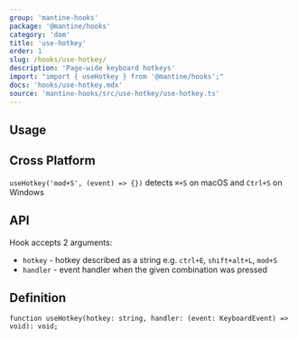 ```yaml
---
group: 'mantine-hooks'
package: '@mantine/hooks'
category: 'dom'
title: 'use-hotkey'
order: 1
slug: /hooks/use-hotkey/
description: 'Page-wide keyboard hotkeys'
import: "import { useHotkey } from '@mantine/hooks';"
docs: 'hooks/use-hotkey.mdx'
source: 'mantine-hooks/src/use-hotkey/use-hotkey.ts'
---
```



## Usage

<UseHotkeyDemo hotkey="mod+S" />

## Cross Platform

`useHotkey('mod+S', (event) => {})` detects `⌘+S` on macOS and `Ctrl+S` on Windows

## API

Hook accepts 2 arguments:

- `hotkey` - hotkey described as a string e.g. `ctrl+E`, `shift+alt+L`, `mod+S`
- `handler` - event handler when the given combination was pressed

## Definition

```tsx
function useHotkey(hotkey: string, handler: (event: KeyboardEvent) => void): void;
```
